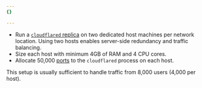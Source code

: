 ```yaml
---
{}

---
```


* Run a [`cloudflared` replica](/cloudflare-one/connections/connect-networks/configure-tunnels/tunnel-availability/#cloudflared-replicas) on two dedicated host machines per network location. Using two hosts enables server-side redundancy and traffic balancing.
* Size each host with minimum 4GB of RAM and 4 CPU cores.
* Allocate 50,000 [ports](/cloudflare-one/connections/connect-networks/configure-tunnels/tunnel-availability/system-requirements/#number-of-ports) to the `cloudflared` process on each host.

This setup is usually sufficient to handle traffic from 8,000 users (4,000 per host).
